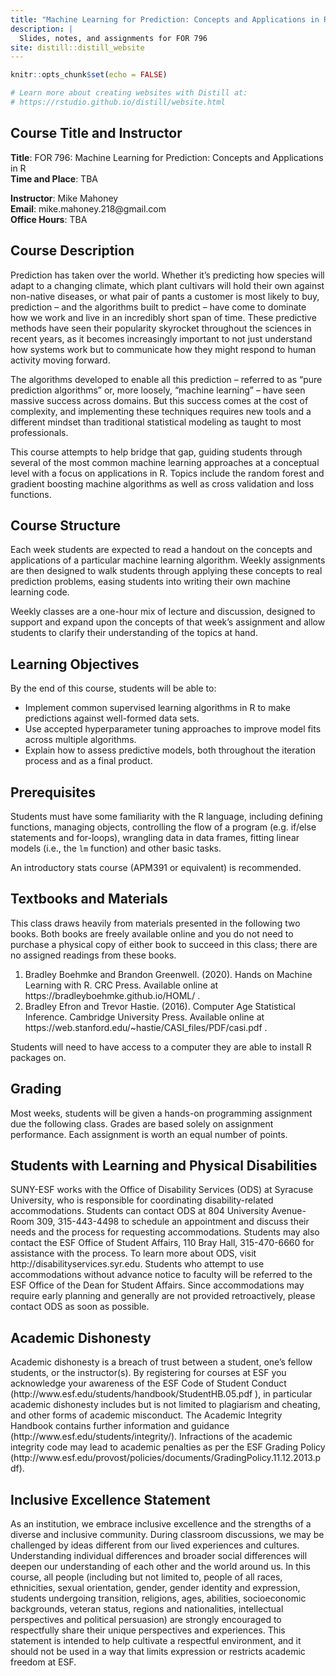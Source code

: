 ```yaml
---
title: "Machine Learning for Prediction: Concepts and Applications in R"
description: |
  Slides, notes, and assignments for FOR 796
site: distill::distill_website
---
```


```r
knitr::opts_chunk$set(echo = FALSE)

# Learn more about creating websites with Distill at:
# https://rstudio.github.io/distill/website.html

```

## Course Title and Instructor

**Title**: FOR 796: Machine Learning for Prediction: Concepts and Applications in R  
**Time and Place**: TBA

**Instructor**: Mike Mahoney  
**Email**: mike.mahoney.218@gmail.com  
**Office Hours**: TBA  


## Course Description

Prediction has taken over the world. Whether it's predicting how species will
adapt to a changing climate, which plant cultivars will hold their own against
non-native diseases, or what pair of pants a customer is most likely to buy, 
prediction -- and the algorithms built to predict -- have come to dominate how 
we work and live in an incredibly short span of time. These predictive methods
have seen their popularity skyrocket throughout the sciences in 
recent years, as it becomes increasingly important to not just understand how 
systems work but to communicate how they might respond to human activity moving 
forward.

The algorithms developed to enable all this prediction -- referred to as 
"pure prediction algorithms" or, more loosely, "machine learning" -- have seen
massive success across domains. But this success comes at the cost of 
complexity, and implementing these techniques requires new tools and a different 
mindset than traditional statistical modeling as taught to most professionals.

This course attempts to help bridge that gap, guiding students through 
several of the most common machine learning approaches at a conceptual level 
with a focus on applications in R. Topics include the random forest and gradient 
boosting machine algorithms as well as cross validation and loss functions.

## Course Structure

Each week students are expected to read a handout on the concepts and 
applications of a particular machine learning algorithm. Weekly assignments are
then designed to walk students through applying these concepts to real 
prediction problems, easing students into writing their own machine learning 
code.

Weekly classes are a one-hour mix of lecture and discussion, designed to support
and expand upon the concepts of that week's assignment and allow students to 
clarify their understanding of the topics at hand.

## Learning Objectives

By the end of this course, students will be able to:

+ Implement common supervised learning algorithms in R to make predictions 
  against well-formed data sets.
+ Use accepted hyperparameter tuning approaches to improve model fits across 
  multiple algorithms.
+ Explain how to assess predictive models, both throughout the iteration process
  and as a final product.

## Prerequisites

Students must have some familiarity with the R language, including defining 
functions, managing objects, controlling the flow of a program (e.g. if/else 
statements and for-loops), wrangling data in data frames, fitting linear models 
(i.e., the `lm` function) and other basic tasks. 

An introductory stats course (APM391 or equivalent) is recommended.

## Textbooks and Materials

This class draws heavily from materials presented in the following two books. 
Both books are freely available online and you do not need to purchase a 
physical copy of either book to succeed in this class; there are no assigned 
readings from these books.

1. Bradley Boehmke and Brandon Greenwell. (2020). Hands on Machine Learning with R. CRC Press. Available online at https://bradleyboehmke.github.io/HOML/ .
2. Bradley Efron and Trevor Hastie. (2016). Computer Age Statistical Inference. Cambridge University Press. Available online at https://web.stanford.edu/~hastie/CASI_files/PDF/casi.pdf .

Students will need to have access to a computer they are able to install R 
packages on.

## Grading

Most weeks, students will be given a hands-on programming assignment due the 
following class. Grades are based solely on 
assignment performance. Each assignment is worth an equal number of points.

## Students with Learning and Physical Disabilities

SUNY-ESF works with the Office of Disability Services (ODS) at Syracuse University, who is responsible for coordinating disability-related accommodations. Students can contact ODS at 804 University Avenue- Room 309, 315-443-4498 to schedule an appointment and discuss their needs and the process for requesting accommodations. Students may also contact the ESF Office of Student Affairs, 110 Bray Hall, 315-470-6660 for assistance with the process. To learn more about ODS, visit http://disabilityservices.syr.edu. Students who attempt to use accommodations without advance notice to faculty will be referred to the ESF Office of the Dean for Student Affairs. Since accommodations may require early planning and generally are not provided retroactively, please contact ODS as soon as possible.

## Academic Dishonesty

Academic dishonesty is a breach of trust between a student, one’s fellow students, or the instructor(s).  By registering for courses at ESF you acknowledge your awareness of the ESF Code of Student Conduct (http://www.esf.edu/students/handbook/StudentHB.05.pdf ), in particular academic dishonesty includes but is not limited to plagiarism and cheating, and other forms of academic misconduct.  The Academic Integrity Handbook contains further information and guidance (http://www.esf.edu/students/integrity/).  Infractions of the academic integrity code may lead to academic penalties as per the ESF Grading Policy (http://www.esf.edu/provost/policies/documents/GradingPolicy.11.12.2013.pdf).

## Inclusive Excellence Statement

As an institution, we embrace inclusive excellence and the strengths of a diverse and inclusive community. During classroom discussions, we may be challenged by ideas different from our lived experiences and cultures. Understanding individual differences and broader social differences will deepen our understanding of each other and the world around us. In this course, all people  (including but not limited to, people of all races, ethnicities, sexual orientation, gender, gender identity and expression, students undergoing transition, religions, ages, abilities, socioeconomic backgrounds, veteran status, regions and nationalities, intellectual perspectives and political persuasion) are strongly encouraged to respectfully share their unique perspectives and experiences.  This statement is intended to help cultivate a respectful environment, and it should not be used in a way that limits expression or restricts academic freedom at ESF.
